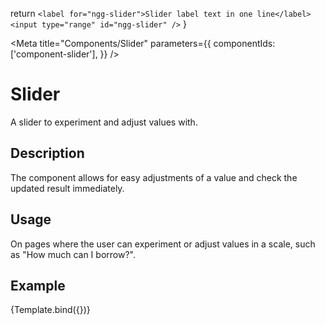 
  return `
    <label for="ngg-slider">Slider label text in one line</label>
    <input type="range" id="ngg-slider" />
    `
}

<Meta
  title="Components/Slider"
  parameters={{
    componentIds: ['component-slider'],
  }}
/>

# Slider

A slider to experiment and adjust values with.

## Description

The component allows for easy adjustments of a value and check the updated result immediately.

## Usage

On pages where the user can experiment or adjust values in a scale, such as "How much can I borrow?".

## Example

<Canvas>
  <Story name="Slider">{Template.bind({})}</Story>
</Canvas>
